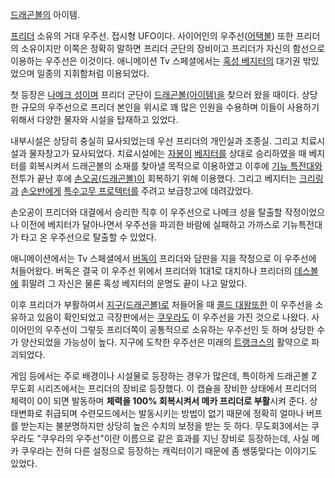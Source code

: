 [[드래곤볼]]의 아이템.

[[프리더]] 소유의 거대 우주선. 접시형 UFO이다. 사이어인의 우주선([[어택볼]]) 또한 프리더의 소유이지만 이쪽은 정확히 말하면 프리더 군단의 장비이고 프리더가 자신의 함선으로 이용하는 우주선은 이것이다. 애니메이션 Tv 스페셜에서는 [[혹성 베지터]]의 대기권 밖있었으며 일종의 지휘함처럼 이용되었다.

첫 등장은 [[나메크 성]]이며 프리더 군단이 [[드래곤볼(아이템)]]을 찾으러 왔을 때이다. 상당한 규모의 우주선으로 프리더 본인을 위시로 꽤 많은 인원을 수용하며 이들이 사용하기 위해서 다양한 물자와 시설을 탑재하고 있었다.

내부시설은 상당히 충실히 묘사되었는데 우선 프리더의 개인실과 조종실. 그리고 치료시설과 물자창고가 묘사되었다. 치료시설에는 [[자봉]]이 [[베지터]]를 상대로 승리하였을 때 베지터를 회복시켜서 드래곤볼의 소재를 찾아낼 목적으로 이용하였고 이후에 [[기뉴 특전대]]와 전투가 끝난 후에 [[손오공(드래곤볼)]]이 회복하기 위해 이용했다. 그리고 베지터는 [[크리링]]과 [[손오반]]에게 [[특수고무 프로텍터]]를 주려고 보급창고에 데려갔었다.

손오공이 프리더와 대결에서 승리한 직후 이 우주선으로 나메크 성을 탈출할 작정이었으나 이전에 베지터가 달아나면서 우주선을 파괴한 바람에 실패하고 가까스로 기뉴특전대가 타고 온 우주선으로 탈출할 수 있었다.

애니메이션에서는 Tv 스페셜에서 [[버독]]이 프리더와 담판을 지을 작정으로 이 우주선에 처들어왔다. 버독은 결국 이 우주선 위에서 프리더와 1대1로 대치하나 프리더의 [[데스볼]]에 휘말려 그 자신은 물론 혹성 베지터의 운명도 끝이 나고 말았다.

이후 프리더가 부활하여서 [[지구(드래곤볼)]]로 처들어올 때 [[콜드 대왕]]또한 이 우주선을 소유하고 있음이 확인되었고 극장판에서는 [[쿠우라]]도 이 우주선을 가진 것으로 나왔다. 사이어인의 우주선이 그렇듯 프리더쪽이 공통적으로 소유하는 우주선인 듯 하며 상당한 수가 양산되었을 가능성이 높다. 지구에 도착한 우주선은 미래의 [[트랭크스]]의 활약으로 파괴되었다.

게임 등에서는 주로 배경이나 시설물로 등장하는 경우가 많은데, 특이하게 드래곤볼 Z 무도회 시리즈에서는 프리더의 장비로 등장했다. 이 캡슐을 장비한 상태에서 프리더의 체력이 0이 되면 발동하며 '''체력을 100% 회복시켜서 메카 프리더로 부활'''시켜 준다. 상태변화로 취급되며 수련모드에서는 발동시키는 방법이 없기 때문에 정확히 얼마나 버프를 받는지는 불분명하지만 상당히 높은 수치의 보정을 받는 듯 하다. 무도회3에서는 쿠우라도 "쿠우라의 우주선"이란 이름으로 같은 효과를 지닌 장비로 등장하는데, 사실 메카 쿠우라는 전혀 다른 설정으로 등장하는 캐릭터이기 때문에 좀 쌩뚱맞다는 이야기도 있었다.

